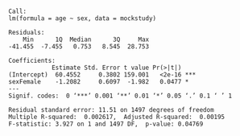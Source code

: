 ```

Call:
lm(formula = age ~ sex, data = mockstudy)

Residuals:
    Min      1Q  Median      3Q     Max 
-41.455  -7.455   0.753   8.545  28.753 

Coefficients:
            Estimate Std. Error t value Pr(>|t|)    
(Intercept)  60.4552     0.3802 159.001   <2e-16 ***
sexFemale    -1.2082     0.6097  -1.982   0.0477 *  
---
Signif. codes:  0 ‘***’ 0.001 ‘**’ 0.01 ‘*’ 0.05 ‘.’ 0.1 ‘ ’ 1

Residual standard error: 11.51 on 1497 degrees of freedom
Multiple R-squared:  0.002617,	Adjusted R-squared:  0.00195 
F-statistic: 3.927 on 1 and 1497 DF,  p-value: 0.04769


```

